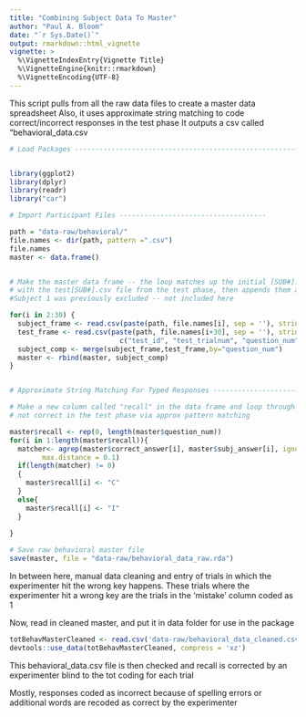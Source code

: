 ```yaml
---
title: "Combining Subject Data To Master"
author: "Paul A. Bloom"
date: "`r Sys.Date()`"
output: rmarkdown::html_vignette
vignette: >
  %\VignetteIndexEntry{Vignette Title}
  %\VignetteEngine{knitr::rmarkdown}
  %\VignetteEncoding{UTF-8}
---
```


This script pulls from all the raw data files to create a master data spreadsheet
Also, it uses approximate string matching to code correct/incorrect responses in the test phase
It outputs a csv called "behavioral_data.csv

```r
# Load Packages -----------------------------------------------------------


library(ggplot2)
library(dplyr)
library(readr)
library("car")

# Import Participant Files ------------------------------------

path = "data-raw/behavioral/"
file.names <- dir(path, pattern =".csv")
file.names
master <- data.frame()


# Make the master data frame -- the loop matches up the initial [SUB#].csv file for each subject during the TOT phase 
# with the test[SUB#].csv file from the test phase, then appends them all into a master file. 
#Subject 1 was previously excluded -- not included here

for(i in 2:30) {
  subject_frame <- read.csv(paste(path, file.names[i], sep = ''), stringsAsFactors=FALSE)
  test_frame <- read.csv(paste(path, file.names[i+30], sep = ''), stringsAsFactors=FALSE, col.names = 
                           c("test_id", "test_trialnum", "question_num", "test_question", "subj_answer", "correct_answer"))
  subject_comp <- merge(subject_frame,test_frame,by="question_num")
  master <- rbind(master, subject_comp)
}


# Approximate String Matching For Typed Responses ---------------------------------------------

# Make a new column called "recall" in the data frame and loop through each trial, coding each as correct or 
# not correct in the test phase via approx pattern matching

master$recall <- rep(0, length(master$question_num))
for(i in 1:length(master$recall)){
  matcher<- agrep(master$correct_answer[i], master$subj_answer[i], ignore.case = T, value = F,
        max.distance = 0.1)
  if(length(matcher) != 0)
  {
    master$recall[i] <- "C"
  }
  else{
    master$recall[i] <- "I"
  }
  
}

# Save raw behavioral master file
save(master, file = "data-raw/behavioral_data_raw.rda")

```

In between here, manual data cleaning and entry of trials in which the experimenter hit the wrong key happens. These trials where the experimenter hit a wrong key are the trials in the 'mistake' column coded as 1

Now, read in cleaned master, and put it in data folder for use in the package
```r
totBehavMasterCleaned <- read.csv('data-raw/behavioral_data_cleaned.csv', stringsAsFactors = F)
devtools::use_data(totBehavMasterCleaned, compress = 'xz')
```

This behavioral_data.csv file is then checked and recall is corrected by an experimenter blind to the tot coding for each trial

Mostly, responses coded as incorrect because of spelling errors or additional words are recoded as correct by the experimenter
